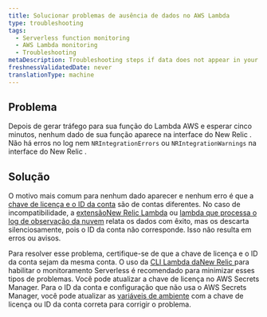 ```yaml
---
title: Solucionar problemas de ausência de dados no AWS Lambda
type: troubleshooting
tags:
  - Serverless function monitoring
  - AWS Lambda monitoring
  - Troubleshooting
metaDescription: Troubleshooting steps if data does not appear in your app for AWS Lambda.
freshnessValidatedDate: never
translationType: machine
---
```


## Problema

Depois de gerar tráfego para sua função do Lambda AWS e esperar cinco minutos, nenhum dado de sua função aparece na interface do New Relic . Não há erros no log nem `NRIntegrationErrors` ou `NRIntegrationWarnings` na interface do New Relic .

## Solução

O motivo mais comum para nenhum dado aparecer e nenhum erro é que a [chave de licença e o ID da conta](/docs/serverless-function-monitoring/aws-lambda-monitoring/enable-lambda-monitoring/account-linking/) são de contas diferentes. No caso de incompatibilidade, a [extensãoNew Relic Lambda](https://github.com/newrelic/newrelic-lambda-extension) ou [lambda que processa o log de observação da nuvem](/docs/infrastructure/amazon-integrations/connect/aws-metric-stream/) relata os dados com êxito, mas os descarta silenciosamente, pois o ID da conta não corresponde. Isso não resulta em erros ou avisos.

Para resolver esse problema, certifique-se de que a chave de licença e o ID da conta sejam da mesma conta. O uso da [CLI Lambda daNew Relic ](/docs/serverless-function-monitoring/aws-lambda-monitoring/enable-lambda-monitoring/account-linking/#rec)para habilitar o monitoramento Serverless é recomendado para minimizar esses tipos de problemas. Você pode atualizar a chave de licença no AWS Secrets Manager. Para o ID da conta e configuração que não usa o AWS Secrets Manager, você pode atualizar as [variáveis de ambiente](/docs/serverless-function-monitoring/aws-lambda-monitoring/enable-lambda-monitoring/account-linking/#env-var) com a chave de licença ou ID da conta correta para corrigir o problema.